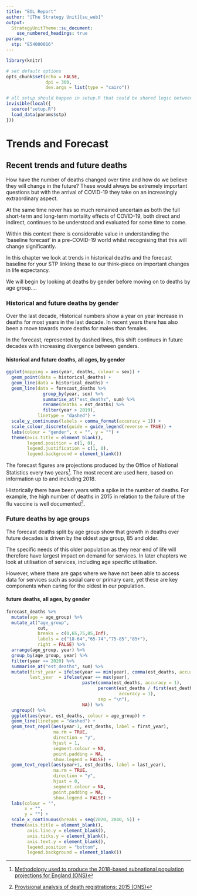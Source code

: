 ```yaml
---
title: "EOL Report"
author: "[The Strategy Unit][su_web]"
output:
  StrategyUnitTheme::su_document:
    use_numbered_headings: true
params:
  stp: "E54000016"
---
```


```r

library(knitr)

# set default options
opts_chunk$set(echo = FALSE,
               dpi = 300,
               dev.args = list(type = "cairo"))

# all setup should happen in setup.R that could be shared logic between files
invisible(local({
  source("setup.R")
  load_data(params$stp)
}))
```

# Trends and Forecast

## Recent trends and future deaths

How have the number of deaths changed over time and how do we believe they will
change in the future? These would always be  extremely important questions but 
with the arrival  of COVID-19 they take on an increasingly extraordinary aspect. 

At the same time never has so much remained uncertain as both the full 
short-term and long-term mortality effects of COVID-19, both direct and 
indirect, continues to be understood and evaluated for some time to come.

Within this context there is considerable value in understanding the ‘baseline
forecast’ in a pre-COVID-19 world whilst recognising that this will change
significantly.

In this chapter we look at trends in historical deaths and the forecast baseline
for your STP linking these to our think-piece on important changes in life
expectancy.

We will begin by looking at deaths by gender before moving on to deaths by age
group….

### Historical and future deaths by gender

Over the last decade, Historical numbers show a year on year increase in deaths
for most years in the last decade. In recent years there has also been a move
towards more deaths for males than females.   

In the forecast, represented by dashed lines, this shift continues in future
decades with increasing divergence between genders. <link to SW life expectancy>


#### historical and future deaths, all ages, by gender

```r
ggplot(mapping = aes(year, deaths, colour = sex)) +
  geom_point(data = historical_deaths) +
  geom_line(data = historical_deaths) +
  geom_line(data = forecast_deaths %>%
              group_by(year, sex) %>%
              summarise_at("est_deaths", sum) %>%
              rename(deaths = est_deaths) %>%
              filter(year > 2019),
            linetype = "dashed") +
  scale_y_continuous(labels = comma_format(accuracy = 1)) +
  scale_colour_discrete(guide = guide_legend(reverse = TRUE)) +
  labs(colour = "gender", x = "", y = "") +
  theme(axis.title = element_blank(),
        legend.position = c(1, 0),
        legend.justification = c(1, 0),
        legend.background = element_blank())
```

The forecast figures are projections produced by the Office of National
Statistics every two years[^1]. The most recent are used here, based on
information up to and including 2018.  

Historically there have been years with a spike in the number of deaths. For
example, the high number of deaths in 2015 in relation to the failure of the flu
vaccine is well documented[^2].

### Future deaths by age groups

The forecast deaths split by age group show that growth in deaths over future
decades is driven by the oldest age group, 85 and older. 

The specific needs of this older population as they near end of life will 
therefore have largest impact on demand for services. In later chapters we look
at utilisation of services, including age specific utilisation.

However, where there are gaps where we have not been able to access data for
services such as social care or primary care, yet these are key components when
caring for the oldest in our population.   

#### future deaths, all ages, by gender

```r
forecast_deaths %>%
  mutate(age = age_group) %>%
  mutate_at("age_group",
            cut,
            breaks = c(0,65,75,85,Inf),
            labels = c("18-64","65-74","75-85","85+"),
            right = FALSE) %>%
  arrange(age_group, year) %>%
  group_by(age_group, year) %>%
  filter(year >= 2020) %>%
  summarise_at("est_deaths", sum) %>%
  mutate(first_year = ifelse(year == min(year), comma(est_deaths, accuracy = 1), NA),
         last_year  = ifelse(year == max(year),
                             paste(comma(est_deaths, accuracy = 1),
                                   percent(est_deaths / first(est_deaths) - 1,
                                           accuracy = 1),
                                   sep = "\n"),
                             NA)) %>%
  ungroup() %>%
  ggplot(aes(year, est_deaths, colour = age_group)) +
  geom_line(linetype = "dashed") +
  geom_text_repel(aes(year-1, est_deaths, label = first_year),
                  na.rm = TRUE,
                  direction = "y",
                  hjust = 1,
                  segment.colour = NA,
                  point.padding = NA,
                  show.legend = FALSE) +
  geom_text_repel(aes(year+1, est_deaths, label = last_year),
                  na.rm = TRUE,
                  direction = "y",
                  hjust = 0,
                  segment.colour = NA,
                  point.padding = NA,
                  show.legend = FALSE) +
  labs(colour = "",
       x = "",
       y = "") +
  scale_x_continuous(breaks = seq(2020, 2040, 5)) +
  theme(axis.title = element_blank(),
        axis.line.y = element_blank(),
        axis.ticks.y = element_blank(),
        axis.text.y = element_blank(),
        legend.position = "bottom",
        legend.background = element_blank())
```

[//]: <> (URL's / Footnotes ---------------------------------------------------)
[su_email]: mailto:Strategy.Unit@nhs.net
[su_web]: https://www.strategyunitwm.nhs.uk/

[^1]: [Methodology used to produce the 2018-based subnational population projections for England (ONS)](https://www.ons.gov.uk/peoplepopulationandcommunity/populationandmigration/populationprojections/methodologies/methodologyusedtoproducethe2018basedsubnationalpopulationprojectionsforengland)

[^2]: [Provisional analysis of death registrations: 2015 (ONS)](https://www.ons.gov.uk/peoplepopulationandcommunity/birthsdeathsandmarriages/deaths/articles/provisionalanalysisofdeathregistrations/2015)
